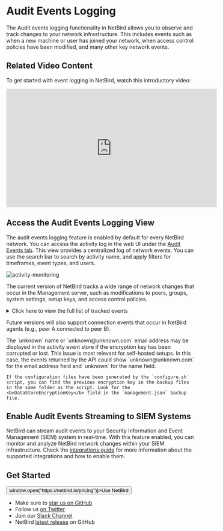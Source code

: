 # Audit Events Logging

The Audit events logging functionality in NetBird allows you to observe and track changes to your network infrastructure.
This includes events such as when a new machine or user has joined your network, when access control policies have been modified,
and many other key network events.

## Related Video Content

To get started with event logging in NetBird, watch this introductory video:

<iframe width="560" height="315" src="https://www.youtube.com/embed/UlnMo1KYXPU?si=JdzEr9v2EZHlP7lc" frameborder="0" allow="accelerometer; autoplay; clipboard-write; encrypted-media; gyroscope; picture-in-picture" allowfullscreen></iframe>


## Access the Audit Events Logging View
The audit events logging feature is enabled by default for every NetBird network. You can access the activity log in the web UI under the [Audit Events tab](https://app.netbird.io/events/audit). This view provides a centralized log of network events. You can use the search bar to search by activity name, and apply filters for timeframes, event types, and users.

<p>
    <img src="/docs-static/img/how-to-guides/activity-monitoring.webp" alt="activity-monitoring" className="imagewrapper-big"/>
</p>

The current version of NetBird tracks a wide range of network changes that occur in the Management server, such as modifications to peers, groups, system settings, setup keys, and access control policies.

<details>
  <summary>Click here to view the full list of tracked events</summary>

  - **Peer Management:** 
    - Peer added by user
    - Peer added with setup key
    - Peer removed by user
    - Peer renamed
    - Peer SSH server enabled
    - Peer SSH server disabled
    - Peer login expiration enabled
    - Peer login expiration disabled

  - **User Management:** 
    - User joined
    - User invited
    - User role updated
    - User blocked
    - User unblocked
    - User deleted

  - **Group Management:** 
    - Group created
    - Group updated
    - Group deleted
    - Group added to peer
    - Group removed from peer
    - Group added to user
    - Group removed from user
    - Group added to setup key
    - Group removed from setup key
    - Group added to disabled management DNS setting
    - Group removed from disabled management DNS setting

  - **Policy Management:** 
    - Policy added
    - Policy updated
    - Policy removed

  - **Rule Management:** 
    - Rule added
    - Rule updated
    - Rule removed

  - **Setup Key Management:** 
    - Setup key created
    - Setup key updated
    - Setup key revoked
    - Setup key overused

  - **Route Management:** 
    - Route created
    - Route removed
    - Route updated

  - **Account Management:** 
    - Account created
    - Account peer login expiration duration updated
    - Account peer login expiration enabled
    - Account peer login expiration disabled
    - Account peer approval enabled
    - Account peer approval disabled

  - **Nameserver Group Management:** 
    - Nameserver group created
    - Nameserver group deleted
    - Nameserver group updated

  - **Token Management:** 
    - Personal access token created
    - Personal access token deleted

  - **Service User Management:** 
    - Service user created
    - Service user deleted

  - **Integration Management:** 
    - Integration created
    - Integration updated
    - Integration deleted

  - **Other Events:** 
    - Transferred owner role
    - Posture check created
    - Posture check updated
    - Posture check deleted
    - User logged in peer
    - Peer login expired
    - Dashboard login

</details>

Future versions will also support connection events that occur in NetBird agents (e.g., peer A connected to peer B).

<Note>
    The `unknown` name or `unknown@unknown.com` email address may be displayed in the activity event store if the encryption key has been corrupted or lost. This issue is most relevant for self-hosted setups. In this case, the events returned by the API could show `unknown@unknown.com` for the email address field and `unknown` for the name field.
    
    If the configuration files have been generated by the `configure.sh` script, you can find the previous encryption key in the backup files in the same folder as the script. Look for the <b>DataStoreEncryptionKey</b> field in the `management.json` backup file.
</Note>

## Enable Audit Events Streaming to SIEM Systems

NetBird can stream audit events to your Security Information and Event Management (SIEM) system in real-time. With this feature enabled, you can monitor and analyze NetBird network changes within your SIEM infrastructure. Check the [integrations guide](/how-to/activity-event-streaming) for more information about the supported integrations and how to enable them.

## Get Started

<p float="center" >
    <Button name="button" className="button-5" onClick={() => window.open("https://netbird.io/pricing")}>Use NetBird</Button>
</p>

- Make sure to [star us on GitHub](https://github.com/netbirdio/netbird)
- Follow us [on Twitter](https://twitter.com/netbird)
- Join our [Slack Channel](https://join.slack.com/t/netbirdio/shared_invite/zt-31rofwmxc-27akKd0Le0vyRpBcwXkP0g)
- NetBird [latest release](https://github.com/netbirdio/netbird/releases) on GitHub
